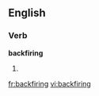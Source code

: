 ==English==

===Verb===
'''backfiring'''

# {{present participle of|[[backfire]]}}

[[fr:backfiring]]
[[vi:backfiring]]